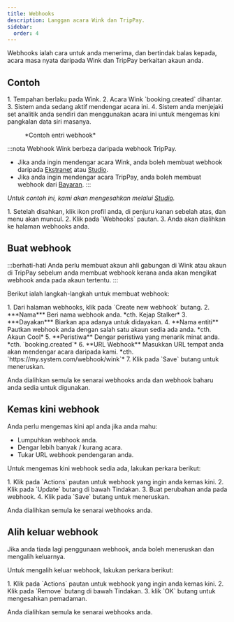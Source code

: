 ```yaml
---
title: Webhooks
description: Langgan acara Wink dan TripPay.
sidebar:
  order: 4
---
```


Webhooks ialah cara untuk anda menerima, dan bertindak balas kepada, acara masa nyata daripada Wink dan TripPay berkaitan akaun anda.

## Contoh

<Steps>
  1. Tempahan berlaku pada Wink.
  2. Acara Wink `booking.created` dihantar.
  3. Sistem anda sedang aktif mendengar acara ini.
  4. Sistem anda menjejaki set analitik anda sendiri dan menggunakan acara ini untuk mengemas kini pangkalan data siri masanya.
</Steps>


<figure>
  <CloudinaryImage width="350" height="215" resize="scale" quality="best" alt="Contoh webhook" src="academy/webhook" errorImage="noimage_opaque_nyrtl0.png" />

  <figcaption>*Contoh entri webhook*</figcaption>
</figure>


:::nota
Webhook Wink berbeza daripada webhook TripPay.

* Jika anda ingin mendengar acara Wink, anda boleh membuat webhook daripada [Ekstranet](https://extranet.wink.travel) atau [Studio](https://studio.wink.travel).
* Jika anda ingin mendengar acara TripPay, anda boleh membuat webhook dari [Bayaran](https://pay.wink.travel).
  :::

*Untuk contoh ini, kami akan mengesahkan melalui [Studio](https://studio.wink.travel).*

<Steps>
  1. Setelah disahkan, klik ikon profil anda, di penjuru kanan sebelah atas, dan menu akan muncul.
  2. Klik pada `Webhooks` pautan.
  3. Anda akan dialihkan ke halaman webhooks anda.
</Steps>


## Buat webhook

:::berhati-hati
Anda perlu membuat akaun ahli gabungan di Wink atau akaun di TripPay sebelum anda membuat webhook kerana anda akan mengikat webhook anda pada akaun tertentu.
:::

Berikut ialah langkah-langkah untuk membuat webhook:

<Steps>
  1. Dari halaman webhooks, klik pada `Create new webhook` butang.
  2. ***Nama*** Beri nama webhook anda. *cth. Kejap Stalker*
  3. ***Dayakan*** Biarkan apa adanya untuk didayakan.
  4. **Nama entiti** Pautkan webhook anda dengan salah satu akaun sedia ada anda. *cth. Akaun Cool*
  5. **Peristiwa** Dengar peristiwa yang menarik minat anda. *cth. `booking.created`*
  6. **URL Webhook** Masukkan URL tempat anda akan mendengar acara daripada kami. *cth. `https://my.system.com/webhook/wink`*
  7. Klik pada `Save` butang untuk meneruskan.
</Steps>


Anda dialihkan semula ke senarai webhooks anda dan webhook baharu anda sedia untuk digunakan.

## Kemas kini webhook

Anda perlu mengemas kini apl anda jika anda mahu:

* Lumpuhkan webhook anda.
* Dengar lebih banyak / kurang acara.
* Tukar URL webhook pendengaran anda.

Untuk mengemas kini webhook sedia ada, lakukan perkara berikut:

<Steps>
  1. Klik pada `Actions` pautan untuk webhook yang ingin anda kemas kini.
  2. Klik pada `Update` butang di bawah Tindakan.
  3. Buat perubahan anda pada webhook.
  4. Klik pada `Save` butang untuk meneruskan.
</Steps>


Anda dialihkan semula ke senarai webhooks anda.

## Alih keluar webhook

Jika anda tiada lagi penggunaan webhook, anda boleh meneruskan dan mengalih keluarnya.

Untuk mengalih keluar webhook, lakukan perkara berikut:

<Steps>
  1. Klik pada `Actions` pautan untuk webhook yang ingin anda kemas kini.
  2. Klik pada `Remove` butang di bawah Tindakan.
  3. klik `OK` butang untuk mengesahkan pemadaman.
</Steps>


Anda dialihkan semula ke senarai webhooks anda.

